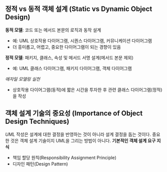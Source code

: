 ## 정적 vs 동적 객체 설계 (Static vs Dynamic Object Design)
**동적 모델**: 코드 또는 메서드 본문의 로직과 동작 설계
- 예: UML 상호작용 다이어그램, 시퀀스 다이어그램, 커뮤니케이션 다이어그램
- 더 흥미롭고, 어렵고, 중요한 다이어그램이 되는 경향이 있음

**정적 모델**: 패키지, 클래스, 속성 및 메서드 서명 설계(메서드 본문 제외)
- 예: UML 클래스 다이어그램, 패키지 다이어그램, 객체 다이어그램

*애자일 모델링 실천*
- 상호작용 다이어그램(동적)에 짧은 시간을 투자한 후 관련 클래스 다이어그램(정적)을 작성

## 객체 설계 기술의 중요성 (Importance of Object Design Techniques)
*UML* 작성은 설계에 대한 결정을 반영하는 것이 아니라 설계 결정을 돕는 것이다.
중요한 것은 객체 설계 기술이지 UML을 그리는 방법이 아니다.
**기본적인 객체 설계 요구 지식**
- 책임 할당 원칙(Responsibility Assignment Principle)
- 디자인 패턴(Design Pattern)
